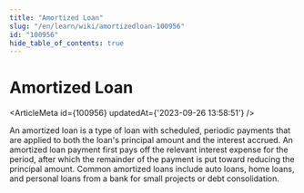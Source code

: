 ```yaml
---
title: "Amortized Loan"
slug: "/en/learn/wiki/amortizedloan-100956"
id: "100956"
hide_table_of_contents: true
---
```



# Amortized Loan

<ArticleMeta id={100956} updatedAt={'2023-09-26 13:58:51'} />
<div className='border-solid border-b border-t-0 my-4 border-[var(--ifm-color-gray-300)]' />

An amortized loan is a type of loan with scheduled, periodic payments that are applied to both the loan's principal amount and the interest accrued. An amortized loan payment first pays off the relevant interest expense for the period, after which the remainder of the payment is put toward reducing the principal amount. Common amortized loans include auto loans, home loans, and personal loans from a bank for small projects or debt consolidation.
